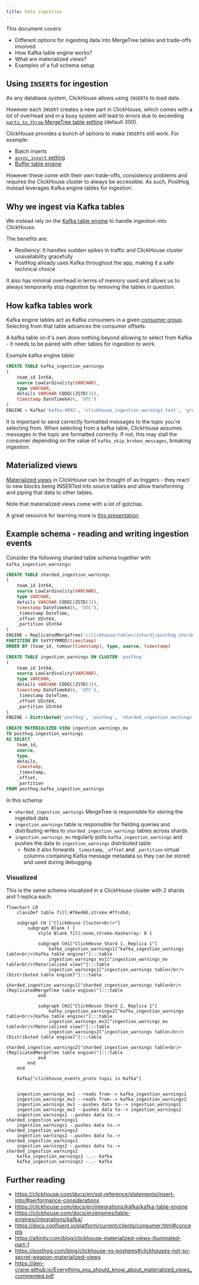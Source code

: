 ```yaml
---
title: Data ingestion
---
```


This document covers:
- Different options for ingesting data into MergeTree tables and trade-offs involved
- How Kafka table engine works?
- What are materialized views?
- Examples of a full schema setup

## Using `INSERT`s for ingestion

As any database system, ClickHouse allows using `INSERT`s to load data.

However each `INSERT` creates a new part in ClickHouse, which
comes with a lot of overhead and in a busy system will lead to errors due to exceeding
[`parts_to_throw` MergeTree table setting](https://clickhouse.com/docs/en/operations/settings/merge-tree-settings/#parts-to-throw-insert) (default 300).

ClickHouse provides a bunch of options to make `INSERT`s still work. For example:
- Batch inserts
- [`async_insert` setting](https://clickhouse.com/docs/en/operations/settings/settings/#async-insert)
- [Buffer table engine](https://clickhouse.com/docs/en/engines/table-engines/special/buffer/)

However these come with their own trade-offs, consistency problems and requires the ClickHouse cluster to always be accessible.
As such, PostHog instead leverages Kafka engine tables for ingestion.

## Why we ingest via Kafka tables

We instead rely on the [Kafka table engine](https://clickhouse.com/docs/en/engines/table-engines/integrations/kafka/) to handle ingestion
into ClickHouse.

The benefits are:
- Resiliency: It handles sudden spikes in traffic and ClickHouse cluster unavailability gracefully
- PostHog already uses Kafka throughout the app, making it a safe technical choice

It also has minimal overhead in terms of memory used and allows us to always temporarily stop ingestion by removing the tables in question.

## How kafka tables work

Kafka engine tables act as Kafka consumers in a given [consumer group](https://docs.confluent.io/platform/current/clients/consumer.html#concepts).
Selecting from that table advances the consumer offsets.

A kafka table on it's own does nothing beyond allowing to select from Kafka - it needs to be paired with other tables for ingestion
to work.

Example kafka engine table:

```sql
CREATE TABLE kafka_ingestion_warnings
(
    team_id Int64,
    source LowCardinality(VARCHAR),
    type VARCHAR,
    details VARCHAR CODEC(ZSTD(3)),
    timestamp DateTime64(6, 'UTC')
)
ENGINE = Kafka('kafka:9092', 'clickhouse_ingestion_warnings_test', 'group1', 'JSONEachRow')
```

It is important to send correctly formatted messages to the topic you're selecting from.  When selecting from a kafka table,
ClickHouse assumes messages in the topic are formatted correctly. If not, this may stall the consumer depending on the value
of `kafka_skip_broken_messages`, breaking ingestion.

## Materialized views

[Materialized views](https://clickhouse.com/docs/en/sql-reference/statements/create/view/#materialized-view) in ClickHouse
can be thought of as triggers - they react to new blocks being INSERTed into source tables and allow transforming and piping
that data to other tables.

Note that materialized views come with a lot of gotchas.

A great resource for learning more is [this presentation](https://den-crane.github.io/Everything_you_should_know_about_materialized_views_commented.pdf).

## Example schema - reading and writing ingestion events

Consider the following sharded table schema together with `kafka_ingestion_warnings`:

```sql
CREATE TABLE sharded_ingestion_warnings
(
    team_id Int64,
    source LowCardinality(VARCHAR),
    type VARCHAR,
    details VARCHAR CODEC(ZSTD(3)),
    timestamp DateTime64(6, 'UTC'),
    _timestamp DateTime,
    _offset UInt64,
    _partition UInt64
)
ENGINE = ReplicatedMergeTree('/clickhouse/tables/{shard}/posthog.sharded_ingestion_warnings', '{replica}')
PARTITION BY toYYYYMMDD(timestamp)
ORDER BY (team_id, toHour(timestamp), type, source, timestamp)

CREATE TABLE ingestion_warnings ON CLUSTER 'posthog'
(
    team_id Int64,
    source LowCardinality(VARCHAR),
    type VARCHAR,
    details VARCHAR CODEC(ZSTD(3)),
    timestamp DateTime64(6, 'UTC'),
    _timestamp DateTime,
    _offset UInt64,
    _partition UInt64
)
ENGINE = Distributed('posthog', 'posthog', 'sharded_ingestion_warnings', rand())

CREATE MATERIALIZED VIEW ingestion_warnings_mv
TO posthog.ingestion_warnings
AS SELECT
    team_id,
    source,
    type,
    details,
    timestamp,
    _timestamp,
    _offset,
    _partition
FROM posthog.kafka_ingestion_warnings
```

In this schema:
- `sharded_ingestion_warnings` MergeTree is responsible for storing the ingested data
- `ingestion_warnings` table is responsible for fielding queries and distributing writes to `sharded_ingestion_warnings` tables across shards
- `ingestion_warnings_mv` regularly polls `kafka_ingestion_warnings` and pushes the data to `ingestion_warnings` distributed table
    - Note it also forwards `_timestamp`, `_offset` and `_partition` virtual columns containing Kafka message metadata so they can be stored and used during debugging.

### Visualized

This is the same schema visualized in a ClickHouse cluster with 2 shards and 1 replica each:

```mermaid
flowchart LR
    classDef table fill:#f6e486,stroke:#ffc45d;

    subgraph CH ["ClickHouse Cluster<br/>"]
        subgraph Blank [ ]
            style Blank fill:none,stroke-dasharray: 0 1

            subgraph CH1["ClickHouse Shard 1, Replica 1"]
                kafka_ingestion_warnings1["kafka_ingestion_warnings table<br/>(Kafka table engine)"]:::table
                ingestion_warnings_mv1["ingestion_warnings_mv table<br/>(Materialized view)"]:::table
                ingestion_warnings1["ingestion_warnings table</br/>(Distributed table engine)"]:::table
                sharded_ingestion_warnings1["sharded_ingestion_warnings table<br/>(ReplicatedMergeTree table engine)"]:::table
            end

            subgraph CH2["ClickHouse Shard 2, Replica 1"]
                kafka_ingestion_warnings2["kafka_ingestion_warnings table<br/>(Kafka table engine)"]:::table
                ingestion_warnings_mv2["ingestion_warnings_mv table<br/>(Materialized view)"]:::table
                ingestion_warnings2["ingestion_warnings table</br/>(Distributed table engine)"]:::table
                sharded_ingestion_warnings2["sharded_ingestion_warnings table<br/>(ReplicatedMergeTree table engine)"]:::table
            end
        end
    end

    Kafka["clickhouse_events_proto topic in Kafka"]


    ingestion_warnings_mv1 --reads from--> kafka_ingestion_warnings1
    ingestion_warnings_mv2 --reads from--> kafka_ingestion_warnings2
    ingestion_warnings_mv1 --pushes data to--> ingestion_warnings1
    ingestion_warnings_mv2 --pushes data to--> ingestion_warnings2
    ingestion_warnings1 -.pushes data to.-> sharded_ingestion_warnings1
    ingestion_warnings1 -.pushes data to.-> sharded_ingestion_warnings2
    ingestion_warnings2 -.pushes data to.-> sharded_ingestion_warnings1
    ingestion_warnings2 -.pushes data to.-> sharded_ingestion_warnings2
    kafka_ingestion_warnings1 -..- Kafka
    kafka_ingestion_warnings2 -..- Kafka
```

## Further reading

- https://clickhouse.com/docs/en/sql-reference/statements/insert-into/#performance-considerations
- https://clickhouse.com/docs/en/integrations/kafka/kafka-table-engine
- https://clickhouse.com/docs/en/engines/table-engines/integrations/kafka/
- https://docs.confluent.io/platform/current/clients/consumer.html#concepts
- https://altinity.com/blog/clickhouse-materialized-views-illuminated-part-1
- https://posthog.com/blog/clickhouse-vs-postgres#clickhouses-not-so-secret-weapon-materialized-views
- https://den-crane.github.io/Everything_you_should_know_about_materialized_views_commented.pdf
